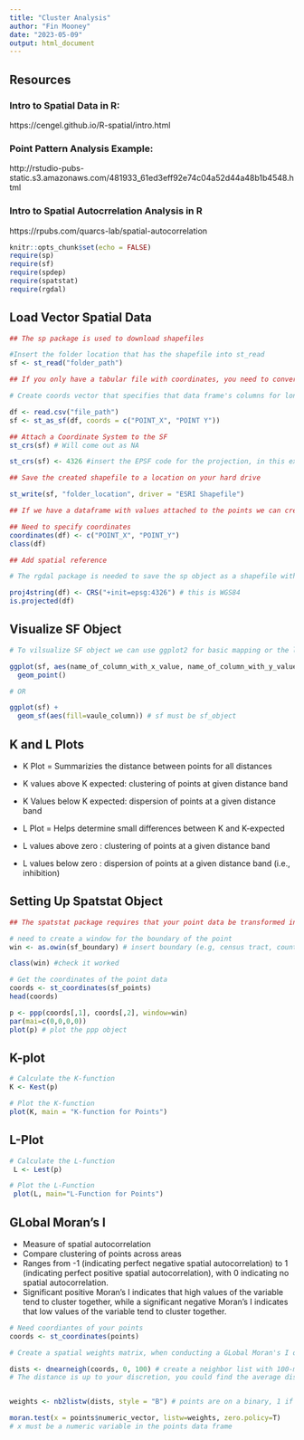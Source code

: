 ```yaml
---
title: "Cluster Analysis"
author: "Fin Mooney"
date: "2023-05-09"
output: html_document
---
```


## Resources

### Intro to Spatial Data in R:

https://cengel.github.io/R-spatial/intro.html

### Point Pattern Analysis Example:

http://rstudio-pubs-static.s3.amazonaws.com/481933_61ed3eff92e74c04a52d44a48b1b4548.html

### Intro to Spatial Autocrrelation Analysis in R
https://rpubs.com/quarcs-lab/spatial-autocorrelation

```r
knitr::opts_chunk$set(echo = FALSE)
require(sp)
require(sf)
require(spdep)
require(spatstat)
require(rgdal)
```








## Load Vector Spatial Data

```r
## The sp package is used to download shapefiles 

#Insert the folder location that has the shapefile into st_read
sf <- st_read("folder_path")

## If you only have a tabular file with coordinates, you need to convert it into a sf object 

# Create coords vector that specifies that data frame's columns for longitude and latitude

df <- read.csv("file_path")
sf <- st_as_sf(df, coords = c("POINT_X", "POINT Y"))

## Attach a Coordinate System to the SF
st_crs(sf) # Will come out as NA

st_crs(sf) <- 4326 #insert the EPSF code for the projection, in this example was are using the code for WGS84

## Save the created shapefile to a location on your hard drive

st_write(sf, "folder_location", driver = "ESRI Shapefile")
```

``` r

## If we have a dataframe with values attached to the points we can create a SpatialPointsDataFrame object using the sp package

## Need to specify coordinates
coordinates(df) <- c("POINT_X", "POINT_Y")
class(df)

## Add spatial reference

# The rgdal package is needed to save the sp object as a shapefile with a coordinate system 

proj4string(df) <- CRS("+init=epsg:4326") # this is WGS84
is.projected(df) 

```

## Visualize SF Object

``` r

# To vilsualize SF object we can use ggplot2 for basic mapping or the leaflet package for web mapping

ggplot(sf, aes(name_of_column_with_x_value, name_of_column_with_y_value)) +
  geom_point()

# OR

ggplot(sf) + 
  geom_sf(aes(fill=vaule_column)) # sf must be sf_object

```

## K and L Plots

- K Plot = Summarizies the distance between points for all distances
- K values above K expected: clustering of points at given distance band
- K Values below K expected: dispersion of points at a given distance band


- L Plot = Helps determine small differences between K and K-expected
- L values above zero : clustering of points at a given distance band
- L values below zero : dispersion of points at a given distance band (i.e., inhibition)

## Setting Up Spatstat Object

```r
## The spatstat package requires that your point data be transformed into ppp object

# need to create a window for the boundary of the point
win <- as.owin(sf_boundary) # insert boundary (e.g, census tract, country) of the points, note: boundary must be a sf object

class(win) #check it worked

# Get the coordinates of the point data
coords <- st_coordinates(sf_points)
head(coords)

p <- ppp(coords[,1], coords[,2], window=win)
par(mai=c(0,0,0,0))
plot(p) # plot the ppp object
```

## K-plot

```r
# Calculate the K-function
K <- Kest(p)

# Plot the K-function
plot(K, main = "K-function for Points")
```

## L-Plot

``` r
# Calculate the L-function
 L <- Lest(p)

# Plot the L-Function
 plot(L, main="L-Function for Points")

```

## GLobal Moran's I 
- Measure of spatial autocorrelation 
- Compare clustering of points across areas
- Ranges from -1 (indicating perfect negative spatial autocorrelation) to 1 (indicating perfect positive spatial autocorrelation), with 0 indicating no spatial autocorrelation. 
- Significant positive Moran's I indicates that high values of the variable tend to cluster together, while a significant negative Moran's I indicates that low values of the variable tend to cluster together.

``` r
# Need coordiantes of your points
coords <- st_coordinates(points)

# Create a spatial weights matrix, when conducting a GLobal Moran's I on points we will need to use distance-based weights

dists <- dnearneigh(coords, 0, 100) # create a neighbor list with 100-meter radius
# The distance is up to your discretion, you could find the average distance between points and use that as the radius


weights <- nb2listw(dists, style = "B") # points are on a binary, 1 if they are within your radius, 0 if not

moran.test(x = points$numeric_vector, listw=weights, zero.policy=T)
# x must be a numeric variable in the points data frame

```
